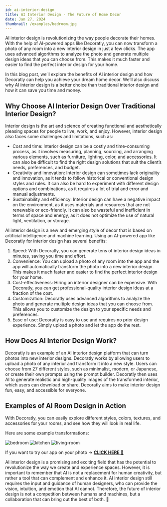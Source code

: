 ```yaml
---
id: ai-interior-design
title: AI Interior Design - The Future of Home Decor
date: Jan 27, 2024
thumbnail: /examples/bedroom.jpg
---
```


AI interior design is revolutionizing the way people decorate their homes. With the help of AI-powered apps like Decoratly, you can now transform a photo of any room into a new interior design in just a few clicks. The app uses advanced algorithms to analyze the photo and generate multiple design ideas that you can choose from. This makes it much faster and easier to find the perfect interior design for your home.

In this blog post, we’ll explore the benefits of AI interior design and how Decoratly can help you achieve your dream home decor. We’ll also discuss why AI interior design is a better choice than traditional interior design and how it can save you time and money.

## Why Choose AI Interior Design Over Traditional Interior Design?

Interior design is the art and science of creating functional and aesthetically pleasing spaces for people to live, work, and enjoy. However, interior design also faces some challenges and limitations, such as:

- Cost and time: Interior design can be a costly and time-consuming process, as it involves measuring, planning, sourcing, and arranging various elements, such as furniture, lighting, color, and accessories. It can also be difficult to find the right design solutions that suit the client’s needs, preferences, and budget.
- Creativity and innovation: Interior design can sometimes lack originality and innovation, as it tends to follow historical or conventional design styles and rules. It can also be hard to experiment with different design options and combinations, as it requires a lot of trial and error and manual adjustments.
- Sustainability and efficiency: Interior design can have a negative impact on the environment, as it uses materials and resources that are not renewable or eco-friendly. It can also be wasteful and inefficient in terms of space and energy, as it does not optimize the use of natural light, ventilation, or storage.

AI interior design is a new and emerging style of decor that is based on artificial intelligence and machine learning. Using an AI-powered app like Decoratly for interior design has several benefits:

1. Speed: With Decoratly, you can generate tens of interior design ideas in minutes, saving you time and effort.
2. Convenience: You can upload a photo of any room into the app and the app will automatically transform the photo into a new interior design. This makes it much faster and easier to find the perfect interior design for your home.
3. Cost-effectiveness: Hiring an interior designer can be expensive. With Decoratly, you can get professional-quality interior design ideas at a fraction of the cost.
4. Customization: Decoratly uses advanced algorithms to analyze the photo and generate multiple design ideas that you can choose from. This allows you to customize the design to your specific needs and preferences.
5. Ease of use: Decoratly is easy to use and requires no prior design experience. Simply upload a photo and let the app do the rest.

## How Does AI Interior Design Work?

Decoratly is an example of an AI interior design platform that can turn photos into new interior designs. Decoratly works by allowing users to upload a photo of any interior and transform it into a new style. Users can choose from 27 different styles, such as minimalist, modern, or Japanese, or create their own prompts using the prompt builder. Decoratly then uses AI to generate realistic and high-quality images of the transformed interior, which users can download or share. Decoratly aims to make interior design fun, easy, and accessible for everyone.

## Examples of AI Room Design in Action

With Decoratly, you can easily explore different styles, colors, textures, and accessories for your rooms, and see how they will look in real life.

Here are some example transformations:

![bedroom](/preview.png)
![kitchen](/examples/kitchen.jpg)
![living-room](/examples/living-room.jpg)

If you want to try our app on your photo → [**CLICK HERE** 🏡](https://www.decoratly.com)

AI interior design is a promising and exciting field that has the potential to revolutionize the way we create and experience spaces. However, it is important to remember that AI is not a replacement for human creativity, but rather a tool that can complement and enhance it. AI interior design still requires the input and guidance of human designers, who can provide the vision, intuition, and emotion that AI cannot. Therefore, the future of interior design is not a competition between humans and machines, but a collaboration that can bring out the best of both. 🤝
